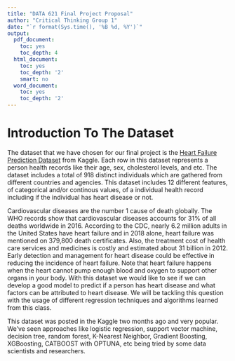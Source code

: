 ```yaml
---
title: "DATA 621 Final Project Proposal"
author: "Critical Thinking Group 1"
date: "`r format(Sys.time(), '%B %d, %Y')`"
output:
  pdf_document:
    toc: yes
    toc_depth: 4
  html_document:
    toc: yes
    toc_depth: '2'
    smart: no
  word_document:
    toc: yes
    toc_depth: '2'
---
```

\pagebreak
\begin{center}
\bigskip
\bigskip
\bigskip
Prepared for:\\
\medskip
Prof. Dr. Nasrin Khansari\\
\smallskip
City University of New York, School of Professional Studies - Data 621\\
\bigskip
DATA 621 – Business Analytics and Data Mining\\
\medskip
Final Project Proposal\\
\medskip
Prepared by:\\
\medskip
Critical Thinking Group  1\\ 
\medskip
Vic Chan\\ 
\smallskip
Gehad Gad\\
\smallskip
Evan McLaughlin\\  
\smallskip
Bruno de Melo\\
\smallskip
Anjal Hussan\\
\smallskip
Zhouxin Shi\\
\smallskip
Sie Siong Wong\\
\end{center}

\pagebreak

# Introduction To The Dataset
The dataset that we have chosen for our final project is the [Heart Failure Prediction Dataset](https://www.kaggle.com/fedesoriano/heart-failure-prediction) from Kaggle. Each row in this dataset represents a person health records like their age, sex, cholesterol levels, and etc. The dataset includes a total of 918 distinct individuals which are gathered from different countries and agencies. This dataset includes 12 different features, of categorical and/or continous values, of a individual health record including if the individual has heart disease or not. 

Cardiovascular diseases are the number 1 cause of death globally. The WHO records show that cardiovascular diseases accounts for 31% of all deaths worldwide in 2016.  According to the CDC, nearly 6.2 million adults in the United States have heart failure and in 2018 alone, heart failure was mentioned on 379,800 death certificates. Also, the treatment cost of health care services and medicines is costly and estimated about 31 billion in 2012. Early detection and management for heart disease could be effective in reducing the incidence of heart failure. Note that heart failure happens when the heart cannot pump enough blood and oxygen to support other organs in your body. With this dataset we would like to see if we can develop a good model to predict if a person has heart disease and what factors can be attributed to heart disease. We will be tackling this question with the usage of different regression techniques and algorithms learned from this class.

This dataset was posted in the Kaggle two months ago and very popular. We've seen approaches like logistic regression, support vector machine, decision tree, random forest, K-Nearest Neighbor, Gradient Boosting, XGBoosting, CATBOOST with OPTUNA, etc being tried by some data scientists and researchers. 
